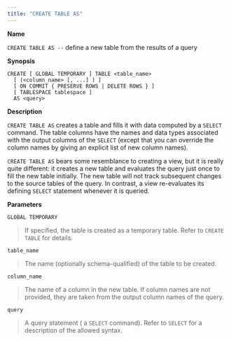 ```yaml
---
title: "CREATE TABLE AS"
---
```


**Name**

`CREATE TABLE AS --` define a new table from the results of a query

**Synopsis**

``` text
CREATE [ GLOBAL TEMPORARY ] TABLE <table_name>
  [ (<column_name> [, ...] ) ]
  [ ON COMMIT { PRESERVE ROWS | DELETE ROWS } ]
  [ TABLESPACE tablespace ]
  AS <query>
```

**Description**

`CREATE TABLE AS` creates a table and fills it with data computed by a `SELECT` command. The table columns have the names and data types associated with the output columns of the `SELECT` (except that you can override the column names by giving an explicit list of new column names).

`CREATE TABLE AS` bears some resemblance to creating a view, but it is really quite different: it creates a new table and evaluates the query just once to fill the new table initially. The new table will not track subsequent changes to the source tables of the query. In contrast, a view re-evaluates its defining `SELECT` statement whenever it is queried.

**Parameters**

`GLOBAL TEMPORARY`

> If specified, the table is created as a temporary table. Refer to `CREATE TABLE` for details.

`table_name`

> The name (optionally schema-qualified) of the table to be created.

`column_name`

> The name of a column in the new table. If column names are not provided, they are taken from the output column names of the query.

`query`

> A query statement ( a `SELECT` command). Refer to `SELECT` for a description of the allowed syntax.
